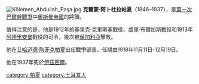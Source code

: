 {{unreferenced|time=2015-10-23T01:25:42+00:00}}
[[File:Kölemen_Abdullah_Paşa.jpg|thumb]]
'''克爾蒙·阿卜杜拉帕夏'''（1846–1937），是[[第一次巴爾幹戰爭|第一次巴爾幹戰爭]]中[[奧斯曼帝國|奧斯曼帝國]]的將領。

值得注意的是，他是1912年的基里克·克里斯塞戰役、盧里·布爾加斯戰役和1913年[[阿德里安堡|阿德里安堡]]戰役的司令，幾次被[[保加利亞|保加利亞]]擊敗。

他在[[艾哈迈德·陶菲克帕夏|艾哈迈德·陶菲克帕夏]]出任戰爭部長，任期由1918年11月11日-12月19日。

他在1937年死於[[伊茲密爾|伊茲密爾]]。

[[category:帕夏|category:帕夏]]
[[category:土耳其人|category:土耳其人]]